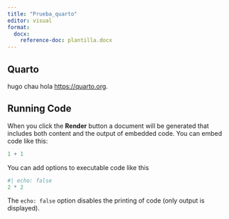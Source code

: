 ```yaml
---
title: "Prueba_quarto"
editor: visual
format: 
  docx: 
    reference-doc: plantilla.docx
---
```


## Quarto

hugo chau hola <https://quarto.org>.

## Running Code

When you click the **Render** button a document will be generated that includes both content and the output of embedded code. You can embed code like this:

```r
1 + 1
```

You can add options to executable code like this

```r
#| echo: false
2 * 2
```

The `echo: false` option disables the printing of code (only output is displayed).
